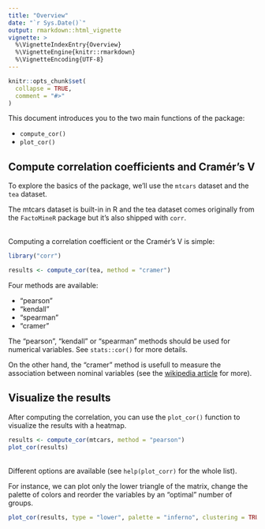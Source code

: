 ```yaml
---
title: "Overview"
date: "`r Sys.Date()`"
output: rmarkdown::html_vignette
vignette: >
  %\VignetteIndexEntry{Overview}
  %\VignetteEngine{knitr::rmarkdown}
  %\VignetteEncoding{UTF-8}
---
```


```r
knitr::opts_chunk$set(
  collapse = TRUE,
  comment = "#>"
)
```

This document introduces you to the two main functions of the package:

- `compute_cor()`
- `plot_cor()`

## Compute correlation coefficients and Cramér's V 

To explore the basics of the package, we'll use the `mtcars` dataset and the `tea` dataset.

The mtcars dataset is built-in in R and the tea dataset comes originally from the `FactoMineR` package but it's also shipped with `corr`.

<br>
Computing a correlation coefficient or the Cramér's V is simple:

```r
library("corr")

results <- compute_cor(tea, method = "cramer")
```

Four methods are available:

- "pearson"
- "kendall"
- "spearman"
- "cramer"

The "pearson", "kendall" or "spearman" methods should be used for numerical variables. 
See `stats::cor()` for more details.

On the other hand, the "cramer" method is usefull to measure the association between nominal variables (see the [wikipedia article](https://en.wikipedia.org/wiki/Cram%C3%A9r%27s_V) for more).

## Visualize the results

After computing the correlation, you can use the `plot_cor()` function to visualize the results with a heatmap.

```r
results <- compute_cor(mtcars, method = "pearson")
plot_cor(results)
```

<br>
Different options are available (see `help(plot_corr)` for the whole list).

For instance, we can plot only the lower triangle of the matrix, change the palette of colors and reorder the variables by an "optimal" number of groups.

```r
plot_cor(results, type = "lower", palette = "inferno", clustering = TRUE)
```
